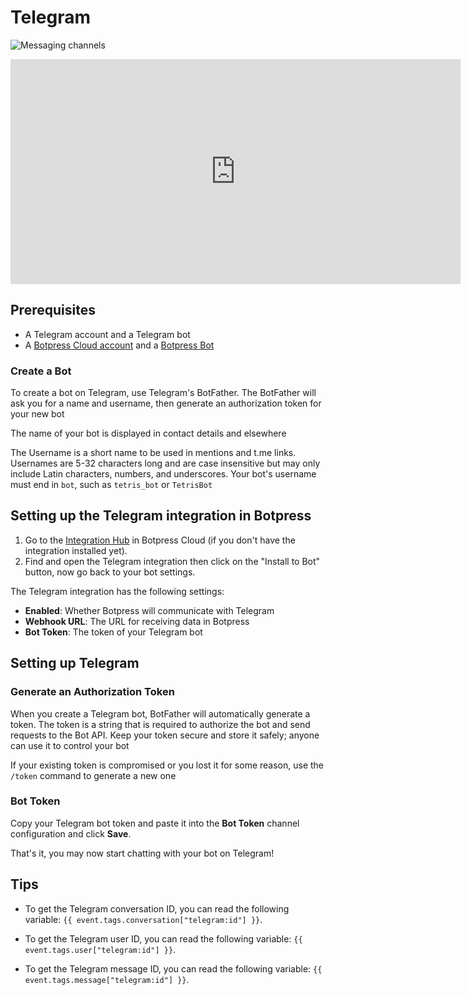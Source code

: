 # Telegram

![Messaging channels](/docs/content/telegram-banner.png)

<iframe
  data-youtube-iframe
  width="720"
  height="360"
  src="https://www.youtube.com/embed/w0-UGm4mu74"
  title="YouTube video player"
  frameborder="0"
  allow="accelerometer; autoplay; clipboard-write; encrypted-media; gyroscope; picture-in-picture; web-share"
  allowfullscreen
></iframe>

## Prerequisites

- A Telegram account and a Telegram bot
- A [Botpress Cloud account](https://sso.botpress.cloud) and a [Botpress Bot](https://botpress.com/docs/cloud/getting-started/create-and-publish-your-chatbot/)

### Create a Bot

To create a bot on Telegram, use Telegram's BotFather. The BotFather will ask you for a name and username, then generate an authorization token for your new bot

The name of your bot is displayed in contact details and elsewhere

The Username is a short name to be used in mentions and t.me links. Usernames are 5-32 characters long and are case insensitive but may only include Latin characters, numbers, and underscores. Your bot's username must end in `bot`, such as `tetris_bot` or `TetrisBot`

## Setting up the Telegram integration in Botpress

1. Go to the [Integration Hub](https://app.botpress.cloud/hub) in Botpress Cloud (if you don't have the integration installed yet).
2. Find and open the Telegram integration then click on the "Install to Bot" button, now go back to your bot settings.

The Telegram integration has the following settings:

- **Enabled**: Whether Botpress will communicate with Telegram
- **Webhook URL**: The URL for receiving data in Botpress
- **Bot Token**: The token of your Telegram bot

## Setting up Telegram

### Generate an Authorization Token

When you create a Telegram bot, BotFather will automatically generate a token. The token is a string that is required to authorize the bot and send requests to the Bot API. Keep your token secure and store it safely; anyone can use it to control your bot

If your existing token is compromised or you lost it for some reason, use the `/token` command to generate a new one

### Bot Token

Copy your Telegram bot token and paste it into the **Bot Token** channel configuration and click **Save**.

That's it, you may now start chatting with your bot on Telegram!

## Tips

- To get the Telegram conversation ID, you can read the following variable:
  `{{ event.tags.conversation["telegram:id"] }}`.

- To get the Telegram user ID, you can read the following variable:
  `{{ event.tags.user["telegram:id"] }}`.

- To get the Telegram message ID, you can read the following variable:
  `{{ event.tags.message["telegram:id"] }}`.
